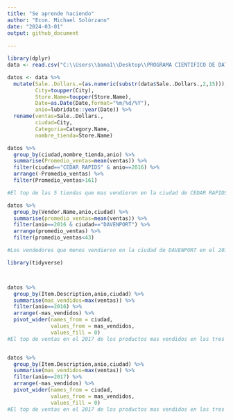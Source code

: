 ---
title: "Se aprende haciendo"
author: "Econ. Michael Solórzano"
date: "2024-03-01"
output: github_document
  
---
```{r}
library(dplyr)
data <- read.csv("C:\\Users\\bama1\\Desktop\\PROGRAMA CIENTIFICO DE DATOS\\Modulo 1\\BASES DE DATOS\\Iowa_Liquor_Sales_YG84CD.csv", stringsAsFactors = F, header = T)

datos <- data %>% 
  mutate(Sale..Dollars.=(as.numeric(substr(data$Sale..Dollars.,2,15))),
         City=toupper(City),
         Store.Name=toupper(Store.Name),
         Date=as.Date(Date,format="%m/%d/%Y"),
         anio=lubridate::year(Date)) %>% 
  rename(ventas=Sale..Dollars.,
         ciudad=City,
         Categoria=Category.Name,
         nombre_tienda=Store.Name)
```



```{r Top de 5 tiendas (promedio de ventas) para el año 2016,para la ciudad CEDAR RAPIDS}
datos %>% 
  group_by(ciudad,nombre_tienda,anio) %>% 
  summarise(Promedio_ventas=mean(ventas)) %>% 
  filter(ciudad=="CEDAR RAPIDS" & anio==2016) %>% 
  arrange(-Promedio_ventas) %>% 
  filter(Promedio_ventas>161)

#El top de las 5 tiendas que mas vendieron en la ciudad de CEDAR RAPIDS en el 2016 fueron: SAM'S CLUB 8162, FAREWAY STORES #151, BENZ DISTRIBUTING, LEO1 y TARGET STORE T-1771 


```

```{r ¿Cuáles fueron los 5 últimos vendedores (promedio de ventas, para el 2016, para DAVENPORT)? }
datos %>% 
  group_by(Vendor.Name,anio,ciudad) %>% 
  summarise(promedio_ventas=mean(ventas)) %>% 
  filter(anio==2016 & ciudad=="DAVENPORT") %>% 
  arrange(promedio_ventas) %>% 
  filter(promedio_ventas<43)

#Los vendedores que menos vendieron en la ciudad de DAVENPORT en el 2016 fueron: Luxco-St Louis, A HARDY USA LTD, Rumcoqui and Co, Prestige Wine & Spirits Group y Dehner Distillery

```

```{r ¿Cuál es el top 5 de productos más vendidos, para el 2016 y 2017, por ciudad?}
library(tidyverse)



datos %>%
  group_by(Item.Description,anio,ciudad) %>% 
  summarise(mas_vendidos=max(ventas)) %>% 
  filter(anio==2016) %>%
  arrange(-mas_vendidos) %>% 
  pivot_wider(names_from = ciudad,
              values_from = mas_vendidos,
              values_fill = 0)
#El top de ventas en el 2017 de los productos mas vendidos en las tres ciudades fueron: Cedar Ridge Barrel Aged Rum 5YR Reserve (este producto solo se vendio en CEDAR RAPIDS), Malibu Coconut Rum, Rumchata, Bailey's Original Irish Cream y Uv Blue (raspberry) Vodka


datos %>%
  group_by(Item.Description,anio,ciudad) %>% 
  summarise(mas_vendidos=max(ventas)) %>% 
  filter(anio==2017) %>%
  arrange(-mas_vendidos) %>% 
  pivot_wider(names_from = ciudad,
              values_from = mas_vendidos,
              values_fill = 0) 
#El top de ventas en el 2017 de los productos mas vendidos en las tres ciudades fueron: Godiva Liqueur, Godiva White Chocolate Liqueur, Bailey's Original Irish Cream, Bailey's Salted Caramel y Rumchata







  
```

